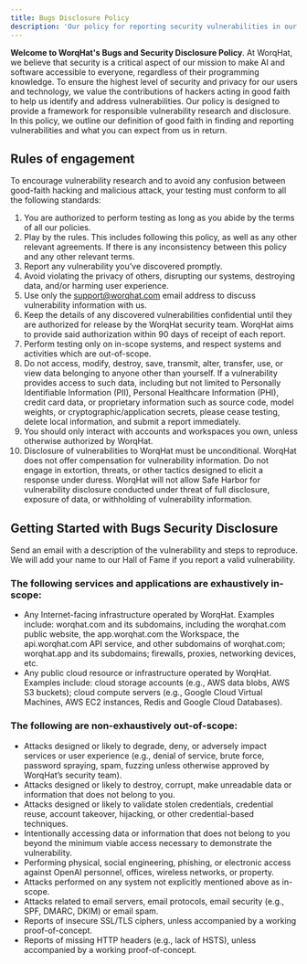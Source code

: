 ```yaml
---
title: Bugs Disclosure Policy
description: 'Our policy for reporting security vulnerabilities in our products and services.'
---
```


**Welcome to WorqHat's Bugs and Security Disclosure Policy**. At WorqHat, we believe that security
is a critical aspect of our mission to make AI and software accessible to everyone, regardless of their programming knowledge. To ensure the highest level of security and privacy for our users and technology, we value the contributions of hackers acting in good faith to help us identify and address vulnerabilities. Our policy is designed to provide a framework for responsible vulnerability research and disclosure. In this policy, we outline our definition of good faith in finding and reporting vulnerabilities and what you can expect from us in return.

## Rules of engagement

To encourage vulnerability research and to avoid any confusion between good-faith hacking and malicious attack, your testing must conform to all the following standards:

1) You are authorized to perform testing as long as you abide by the terms of all our policies.
2) Play by the rules. This includes following this policy, as well as any other relevant
agreements. If there is any inconsistency between this policy and any other relevant terms.
3) Report any vulnerability you’ve discovered promptly.
4) Avoid violating the privacy of others, disrupting our systems, destroying data, and/or harming
user experience.
5) Use only the support@worqhat.com email address to discuss vulnerability information
with us.
6) Keep the details of any discovered vulnerabilities confidential until they are authorized for
release by the WorqHat security team. WorqHat aims to provide said authorization within 90 days of
receipt of each report.
7) Perform testing only on in-scope systems, and respect systems and activities which are
out-of-scope.
8) Do not access, modify, destroy, save, transmit, alter, transfer, use, or view data belonging to
anyone other than yourself. If a vulnerability provides access to such data, including but not limited to Personally Identifiable Information (PII), Personal Healthcare Information (PHI), credit card data, or proprietary information such as source code, model weights, or cryptographic/application secrets, please cease testing, delete local information, and submit a report immediately.
9) You should only interact with accounts and workspaces you own, unless otherwise authorized by
WorqHat.
10) Disclosure of vulnerabilities to WorqHat must be unconditional. WorqHat does not offer
compensation
for vulnerability information. Do not engage in extortion, threats, or other tactics designed to elicit a response under duress. WorqHat will not allow Safe Harbor for vulnerability disclosure conducted under threat of full disclosure, exposure of data, or withholding of vulnerability information.

## Getting Started with Bugs Security Disclosure

<CardGroup cols={2}>
  <Card
    title="Reach out to team"
    icon="pen-to-square"
    href="mailto:support@worqhat.com"
  >
    Send an email with a description of the vulnerability and steps to reproduce.
  </Card>
  <Card
    title="Hall of Fame"
    icon="image"
    href="https://devs.worqhat.com/hall-of-fame"
  >
    We will add your name to our Hall of Fame if you report a valid vulnerability.
  </Card>
</CardGroup>

### The following services and applications are exhaustively in-scope:

* Any Internet-facing infrastructure operated by WorqHat. Examples include: worqhat.com and its
subdomains, including the worqhat.com public website, the app.worqhat.com the Workspace,
the
api.worqhat.com API service, and other subdomains of worqhat.com; worqhat.app and its subdomains;
firewalls, proxies, networking devices, etc.
* Any public cloud resource or infrastructure operated by WorqHat. Examples include: cloud storage
accounts (e.g., AWS data blobs, AWS S3 buckets); cloud compute servers (e.g., Google Cloud
Virtual Machines, AWS
EC2 instances, Redis and Google Cloud Databases).

### The following are non-exhaustively out-of-scope:

* Attacks designed or likely to degrade, deny, or adversely impact services or user experience
(e.g., denial of service, brute force, password spraying, spam, fuzzing unless otherwise
approved by WorqHat’s security team).
* Attacks designed or likely to destroy, corrupt, make unreadable data or information that does
not belong to you.
* Attacks designed or likely to validate stolen credentials, credential reuse, account takeover,
hijacking, or other credential-based techniques.
* Intentionally accessing data or information that does not belong to you beyond the minimum
viable access necessary to demonstrate the vulnerability.
* Performing physical, social engineering, phishing, or electronic access against OpenAI
personnel, offices, wireless networks, or property.
* Attacks performed on any system not explicitly mentioned above as in-scope.
* Attacks related to email servers, email protocols, email security (e.g., SPF, DMARC, DKIM) or
email spam.
* Reports of insecure SSL/TLS ciphers, unless accompanied by a working proof-of-concept.
* Reports of missing HTTP headers (e.g., lack of HSTS), unless accompanied by a working
proof-of-concept.

